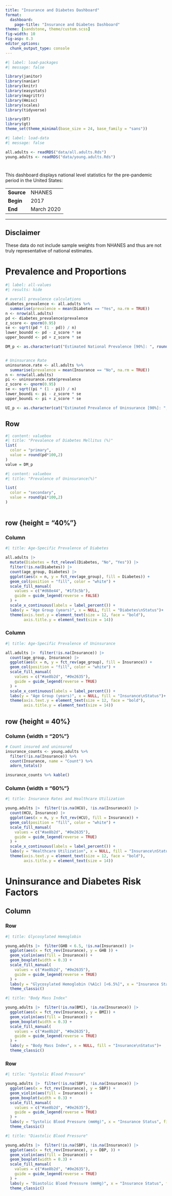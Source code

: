 ```yaml
---
title: "Insurance and Diabetes Dashboard"
format: 
  dashboard:
    page-title: "Insurance and Diabetes Dashboard"
theme: [sandstone, theme/custom.scss]
fig-width: 10
fig-asp: 0.3
editor_options: 
  chunk_output_type: console
---
```



```r
#| label: load-packages
#| message: false

library(janitor)
library(naniar)
library(knitr)
library(easystats)
library(magrittr)
library(Hmisc)
library(scales)
library(tidyverse)

library(DT)
library(gt)
theme_set(theme_minimal(base_size = 24, base_family = "sans"))
```

```r
#| label: load-data
#| message: false

all.adults <- readRDS("data/all.adults.Rds")
young.adults <- readRDS("data/young.adults.Rds")
```

#  {.sidebar}

This dashboard displays national level statistics for the pre-pandemic period in the United States:

|              |                     |
|--------------|---------------------|
| **Source** | NHANES |
| **Begin**     | 2017  |
| **End**    | March 2020   |

------------------------------------------------------------------------

::: {.callout-note collapse="true"}
## Disclaimer

These data do not include sample weights from NHANES and thus are not truly representative of national estimates.
:::

# Prevalence and Proportions

```r
#| label: all-values
#| results: hide

# overall prevalence calculations
diabetes_prevalence <- all.adults %>%
  summarise(prevalence = mean(Diabetes == "Yes", na.rm = TRUE))
n <- nrow(all.adults) 
pd <- diabetes_prevalence$prevalence  
z_score <- qnorm(0.95)  
se <- sqrt((pd * (1 - pd)) / n)
lower_boundd <- pd - z_score * se
upper_boundd <- pd + z_score * se

DM_p <- as.character(cat("Estimated National Prevalence [90%]: ", round(pd*100,2), "% [",round(lower_boundd*100,2), ",",round(upper_boundd*100,2), "]", sep = ""))


# Uninsurance Rate 
uninsurance.rate <- all.adults %>%
  summarise(prevalence = mean(Insurance == "No", na.rm = TRUE))
n <- nrow(all.adults) 
pi <- uninsurance.rate$prevalence 
z_score <- qnorm(0.95)  
se <- sqrt((pi * (1 - pi)) / n)
lower_boundi <- pi - z_score * se
upper_boundi <- pi + z_score * se

UI_p <- as.character(cat("Estimated Prevalence of Uninsurance [90%]: ", round(pi,2), "% [",round(lower_boundi,2), ",",round(upper_boundi,2), "]", sep = ""))

```

## Row {height="20%"}

```r
#| content: valuebox
#| title: "Prevalence of Diabetes Mellitus (%)"
list(
  color = "primary",
  value = round(pd*100,2)
)
value = DM_p

```

```r
#| content: valuebox
#| title: "Prevalence of Uninsurance(%)"

list(
  color = "secondary",
  value = round(pi*100,2)
)
  

```

## row {height = "40%"}

### Column {width="50%"}

```r
#| title: Age-Specific Prevalence of Diabetes

all.adults |> 
  mutate(Diabetes = fct_relevel(Diabetes, "No", "Yes")) |>
  filter(!is.na(Diabetes)) |>
  count(age_group, Diabetes) |>
  ggplot(aes(x = n, y = fct_rev(age_group), fill = Diabetes)) +
  geom_col(position = "fill", color = "white") +
  scale_fill_manual(
    values = c("#d68e44", "#1f3c5b"),
    guide = guide_legend(reverse = FALSE)
  ) +
  scale_x_continuous(labels = label_percent()) +
  labs(y = "Age Group (years)", x = NULL, fill = "Diabetes\nStatus")+
  theme(axis.text.y = element_text(size = 12, face = "bold"),
        axis.title.y = element_text(size = 14))
```

### Column {width="50%"}

```r
#| title: Age-Specific Prevalence of Uninsurance

all.adults |>  filter(!is.na(Insurance)) |>
  count(age_group, Insurance) |>
  ggplot(aes(x = n, y = fct_rev(age_group), fill = Insurance)) +
  geom_col(position = "fill", color = "white") +
  scale_fill_manual(
    values = c("#ae8b2d", "#0e2635"),
    guide = guide_legend(reverse = TRUE)
  ) +
  scale_x_continuous(labels = label_percent()) +
  labs(y = "Age Group (years)", x = NULL, fill = "Insurance\nStatus")+
  theme(axis.text.y = element_text(size = 12, face = "bold"),
        axis.title.y = element_text(size = 14))
```


## row {height = 40%}

### Column {width = "20%"}

```r
# Count insured and uninsured
insurance_counts <- young.adults %>%
  filter(!is.na(Insurance)) %>%
  count(Insurance, name = "Count") %>%
  adorn_totals()

insurance_counts %>% kable()
```


### Column {width = "60%"}

```r
#| title: Insurance Rates and Healthcare Utilization

young.adults |>  filter(!is.na(HCU), !is.na(Insurance)) |>
  count(HCU, Insurance) |>
  ggplot(aes(x = n, y = fct_rev(HCU), fill = Insurance)) +
  geom_col(position = "fill", color = "white") +
  scale_fill_manual(
    values = c("#ae8b2d", "#0e2635"),
    guide = guide_legend(reverse = TRUE)
  ) +
  scale_x_continuous(labels = label_percent()) +
  labs(y = "Healthcare Utilization", x = NULL, fill = "Insurance\nStatus")+
  theme(axis.text.y = element_text(size = 12, face = "bold"),
        axis.title.y = element_text(size = 14))
```


# Uninsurance  and Diabetes Risk Factors {orientation="columns"}

## Column {width="60%"}

### Row {height="50%"}

```r
#| title: Glycosylated Hemoglobin

young.adults |>  filter(GHB < 6.5, !is.na(Insurance)) |>
  ggplot(aes(x = fct_rev(Insurance), y = GHB )) +
  geom_violin(aes(fill = Insurance)) +
  geom_boxplot(width = 0.3) +
  scale_fill_manual(
    values = c("#ae8b2d", "#0e2635"),
    guide = guide_legend(reverse = TRUE)
  ) +
  labs(y = "Glycosylated Hemoglobin (%A1c) [<6.5%]", x = "Insurance Status", fill = "Insurance\nStatus")+
  theme_classic()

```

```r
#| title: "Body Mass Index"

young.adults |>  filter(!is.na(BMI), !is.na(Insurance)) |>
  ggplot(aes(x = fct_rev(Insurance), y = BMI)) +
  geom_violin(aes(fill = Insurance)) +
  geom_boxplot(width = 0.3) +
  scale_fill_manual(
    values = c("#ae8b2d", "#0e2635"),
    guide = guide_legend(reverse = TRUE)
  ) +
  labs(y = "Body Mass Index", x = NULL, fill = "Insurance\nStatus")+
  theme_classic()
```

### Row {height="50%"}

```r
#| title: "Systolic Blood Pressure"

young.adults |>  filter(!is.na(SBP), !is.na(Insurance)) |>
  ggplot(aes(x = fct_rev(Insurance), y = SBP)) +
  geom_violin(aes(fill = Insurance)) +
  geom_boxplot(width = 0.3) +
  scale_fill_manual(
    values = c("#ae8b2d", "#0e2635"),
    guide = guide_legend(reverse = TRUE)
  ) +
  labs(y = "Systolic Blood Pressure (mmHg)", x = "Insurance Status", fill = "Insurance\nStatus")+
  theme_classic()
```

```r
#| title: "Diastolic Blood Pressure"

young.adults |>  filter(!is.na(SBP), !is.na(Insurance)) |>
  ggplot(aes(x = fct_rev(Insurance), y = DBP, )) +
  geom_violin(aes(fill = Insurance)) +
  geom_boxplot(width = 0.3) +
  scale_fill_manual(
    values = c("#ae8b2d", "#0e2635"),
    guide = guide_legend(reverse = TRUE)
  ) +
  labs(y = "Diastolic Blood Pressure (mmHg)", x = "Insurance Status", fill = "Insurance\nStatus")+
  theme_classic()
```



